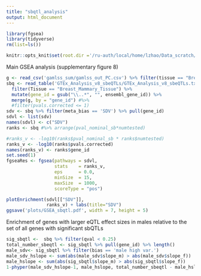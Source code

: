 ```yaml
---
title: "sbqtl_analysis"
output: html_document
---
```


```r
library(fgsea)
library(tidyverse)
rm(list=ls())

knitr::opts_knit$set(root.dir ='/ru-auth/local/home/lzhao/Data_scratch/Khodursky/sexbias_var/')


```

Main GSEA analysis (supplementary figure 8)

```r

g <- read_csv('gamlss_sum/gamlss_out_PC.csv') %>% filter(tissue == "Breast-MammaryTissue")
sbq <- read_table('GTEx_Analysis_v8_sbeQTLs/GTEx_Analysis_v8_sbeQTLs.txt') %>% 
  filter(Tissue == "Breast_Mammary_Tissue") %>%
  mutate(gene_id = gsub("\\..*", "", ensembl_gene_id)) %>%
  merge(g, by = "gene_id") #%>%
  #filter(pvals.corrected <= 1)
sdv <- sbq %>% filter(meta_bias == 'SDV') %>% pull(gene_id)
sdvl <- list(sdv)
names(sdvl) <- c("SDV")
ranks <- sbq #%>% arrange(pval_nominal_sb*numtested)

#ranks_v <- -log10(ranks$pval_nominal_sb * ranks$numtested)
ranks_v <- -log10(ranks$pvals.corrected)
names(ranks_v) <- ranks$gene_id
set.seed(1)
fgseaRes <- fgsea(pathways = sdvl, 
                  stats    = ranks_v,
                  eps      = 0.0,
                  minSize  = 15,
                  maxSize  = 1000,
                  scoreType = "pos")

plotEnrichment(sdvl[["SDV"]],
               ranks_v) + labs(title="SDV")
ggsave('plots/GSEA_sbqtl.pdf', width = 7, height = 5)

```

Enrichment of genes with larger eQTL effect sizes in males relative to the set of all genes with significant sbQTLs 

```r
sig_sbqtl <-  sbq %>% filter(qval < 0.25)
total_number_sbeqtl <- sig_sbqtl %>% pull(gene_id) %>% length()
male_sdv<- sig_sbqtl %>% filter(bias == 'male high var.')
male_sdv_hslope <- sum(abs(male_sdv$slope_m) > abs(male_sdv$slope_f))
male_hslope <- sum(abs(sig_sbqtl$slope_m) > abs(sig_sbqtl$slope_f))
1-phyper(male_sdv_hslope-1, male_hslope, total_number_sbeqtl - male_hslope, dim(male_sdv)[1])

```